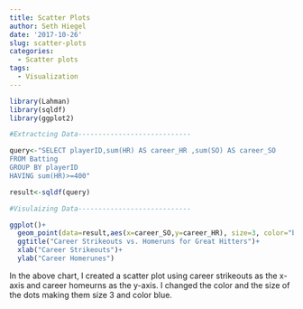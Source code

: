 ```yaml
---
title: Scatter Plots
author: Seth Hiegel
date: '2017-10-26'
slug: scatter-plots
categories:
  - Scatter plots
tags:
  - Visualization
---
```


```r
library(Lahman)
library(sqldf)
library(ggplot2)
```

```r
#Extractcing Data----------------------------

query<-"SELECT playerID,sum(HR) AS career_HR ,sum(SO) AS career_SO 
FROM Batting
GROUP BY playerID
HAVING sum(HR)>=400"

result<-sqldf(query)

#Visulaizing Data----------------------------

ggplot()+
  geom_point(data=result,aes(x=career_SO,y=career_HR), size=3, color="blue")+
  ggtitle("Career Strikeouts vs. Homeruns for Great Hitters")+
  xlab("Career Strikeouts")+
  ylab("Career Homerunes")
```

In the above chart, I created a scatter plot using career strikeouts as the x-axis and career homeurns as the y-axis. I changed the color and the size of the dots making them size 3 and color blue. 